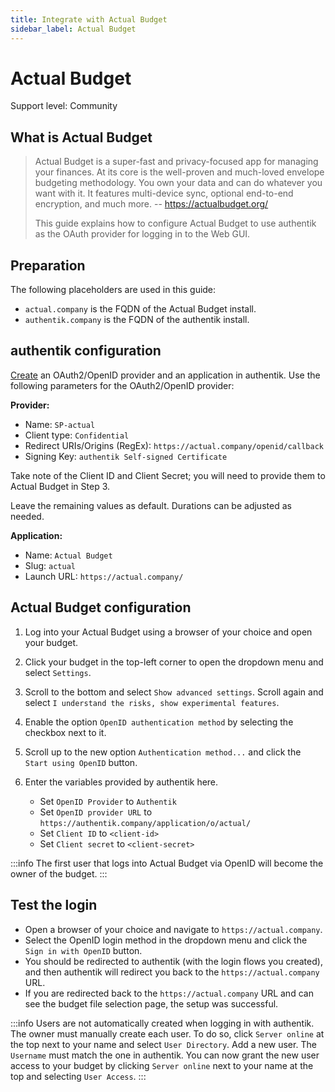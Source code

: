 ```yaml
---
title: Integrate with Actual Budget
sidebar_label: Actual Budget
---
```


# Actual Budget

<span class="badge badge--secondary">Support level: Community</span>

## What is Actual Budget

> Actual Budget is a super-fast and privacy-focused app for managing your finances. At its core is the well-proven and much-loved envelope budgeting methodology.
You own your data and can do whatever you want with it. It features multi-device sync, optional end-to-end encryption, and much more.
> -- https://actualbudget.org/
>
> This guide explains how to configure Actual Budget to use authentik as the OAuth provider for logging in to the Web GUI.

## Preparation

The following placeholders are used in this guide:

- `actual.company` is the FQDN of the Actual Budget install.
- `authentik.company` is the FQDN of the authentik install.

## authentik configuration

[Create](https://docs.goauthentik.io/docs/add-secure-apps/applications/manage_apps#add-new-applications) an OAuth2/OpenID provider and an application in authentik. Use the following parameters for the OAuth2/OpenID provider:

**Provider:**

- Name: `SP-actual`
- Client type: `Confidential`
- Redirect URIs/Origins (RegEx): `https://actual.company/openid/callback`
- Signing Key: `authentik Self-signed Certificate`

Take note of the Client ID and Client Secret; you will need to provide them to Actual Budget in Step 3.

Leave the remaining values as default. Durations can be adjusted as needed.

**Application:**

- Name: `Actual Budget`
- Slug: `actual`
- Launch URL: `https://actual.company/`

## Actual Budget configuration

1. Log into your Actual Budget using a browser of your choice and open your budget.

2. Click your budget in the top-left corner to open the dropdown menu and select `Settings`.

3. Scroll to the bottom and select `Show advanced settings`. Scroll again and select `I understand the risks, show experimental features`.

4. Enable the option `OpenID authentication method` by selecting the checkbox next to it.

5. Scroll up to the new option `Authentication method...` and click the `Start using OpenID` button.

6. Enter the variables provided by authentik here.  
    - Set `OpenID Provider` to `Authentik`  
    - Set `OpenID provider URL` to `https://authentik.company/application/o/actual/`  
    - Set `Client ID` to `<client-id>`  
    - Set `Client secret` to `<client-secret>`

:::info
The first user that logs into Actual Budget via OpenID will become the owner of the budget.
:::

## Test the login

- Open a browser of your choice and navigate to `https://actual.company`.
- Select the OpenID login method in the dropdown menu and click the `Sign in with OpenID` button.
- You should be redirected to authentik (with the login flows you created), and then authentik will redirect you back to the `https://actual.company` URL.
- If you are redirected back to the `https://actual.company` URL and can see the budget file selection page, the setup was successful.

:::info
Users are not automatically created when logging in with authentik. The owner must manually create each user. To do so, click `Server online` at the top next to your name and select `User Directory`. Add a new user. The `Username` must match the one in authentik. You can now grant the new user access to your budget by clicking `Server online` next to your name at the top and selecting `User Access`.
:::
